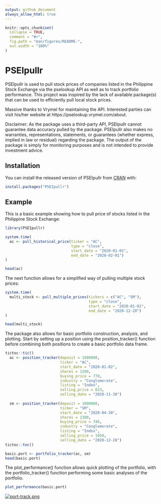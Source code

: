 ```yaml
---
output: github_document
always_allow_html: true
---
```


<!-- README.md is generated from README.Rmd. Please edit that file -->

```r
knitr::opts_chunk$set(
  collapse = TRUE,
  comment = "#>",
  fig.path = "man/figures/README-",
  out.width = "100%"
)
```

# PSEIpullr

<!-- badges: start -->
<!-- badges: end -->

PSEIpullr is used to pull stock prices of companies listed in the Philippine Stock Exchange via the pselookup API as well as to track portfolio performance. This project was inspired by the lack of available package(s) that can be used to efficiently pull local stock prices. 

Massive thanks to Vrymel for maintaining the API. Interested parties can visit his/her website at https://pselookup.vrymel.com/about. 

Disclaimer: As the package uses a third-party API, PSEIpullr cannot guarantee data accuracy pulled by the package. PSEIpullr also makes no warranties, representations, statements, or guarantees (whether express, implied in law or residual) regarding the package. The output of the package is simply for monitoring purposes and is not intended to provide investment advice. 

## Installation

You can install the released version of PSEIpullr from [CRAN](https://CRAN.R-project.org) with:

``` r
install.packages("PSEIpullr")
```

## Example

This is a basic example showing how to pull price of stocks listed in the Philippine Stock Exchange:

```r
library(PSEIpullr)

system.time(
  ac <- pull_historical_price(ticker = "AC", 
                              type = "close", 
                              start_date = "2020-01-01", 
                              end_date = "2020-02-01")
)

head(ac)
```


The next function allows for a simplified way of pulling multiple stock prices:

```r
system.time(
  multi_stock <- pull_multiple_prices(tickers = c("AC", "SM"), 
                                      type = "close", 
                                      start_date = "2020-01-01", 
                                      end_date = "2020-12-28")
)

head(multi_stock)
```

The package also allows for basic portfolio construction, analysis, and plotting. Start by setting up a position using the position_tracker() function before combining both positions to create a basic portfolio data frame. 

```r
tictoc::tic()
  ac <- position_tracker(deposit = 1000000, 
                         ticker = "AC",   
                         start_date = "2020-01-02", 
                         shares = 1200, 
                         buying_price = 770, 
                         industry = "Conglomerate", 
                         listing = "Index", 
                         selling_price = 823, 
                         selling_date = "2020-11-30")
  
  sm <- position_tracker(deposit = 1000000, 
                         ticker = "SM", 
                         start_date = "2020-04-30", 
                         shares = 1300, 
                         buying_price = 746,    
                         industry = "Conglomerate", 
                         listing = "Index", 
                         selling_price = 1050, 
                         selling_date = "2020-12-28")
tictoc::toc()

basic.port <- portfolio_tracker(ac, sm)
head(basic.port)
```

The plot_performance() function allows quick plotting of the portfolio, with the portfolio_tracker() function performing some basic analyses of the portfolio. 

```r
plot_performance(basic.port)
```

[![port-track.png](https://i.postimg.cc/YSdPDZMj/port-track.png)](https://postimg.cc/FfJG7PfQ)
